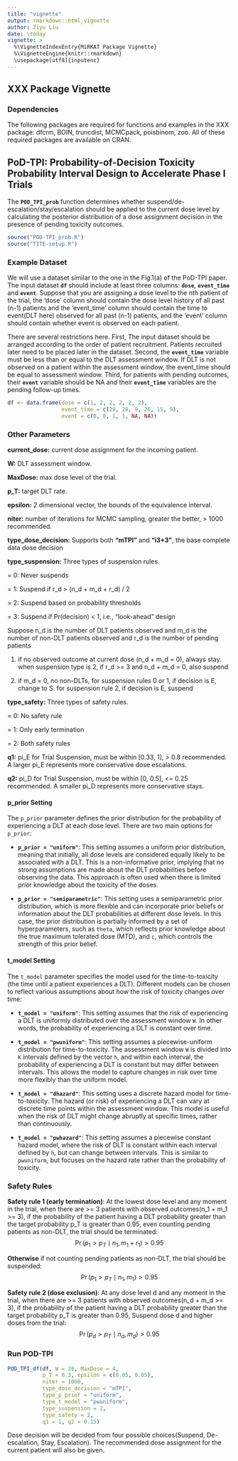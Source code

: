 ```yaml
---
title: "vignette"
output: rmarkdown::html_vignette
author: Ziyu Liu
date: \today
vignette: > 
  %\VignetteIndexEntry{MiRKAT Package Vignette} 
  %\VignetteEngine{knitr::rmarkdown} 
  \usepackage[utf8]{inputenc}
---
```


## XXX Package Vignette


### Dependencies
The following packages are required for functions and examples in the XXX package: dfcrm, BOIN, truncdist,  MCMCpack, poisbinom, zoo. All of these required packages are available on CRAN.



## PoD-TPI: Probability-of-Decision Toxicity Probability Interval Design to Accelerate Phase I Trials
The **`POD_TPI_prob`** function determines whether suspend/de-escalation/stay/escalation should be applied to the current dose level by calculating the posterior distribution of a dose assignment decision in the presence of pending toxicity outcomes.

```r
source("POD-TPI_prob.R")
source("TITE-setup.R")
```


### Example Dataset 
We will use a dataset similar to the one in the Fig.1(a) of the PoD-TPI paper. The input dataset **`df`** should include at least three columns: **`dose`**, **`event_time`** and **`event`**. Suppose that you are assigning a dose level to the nth patient of the trial, the 'dose' column should contain the dose level history of all past (n-1) patients and the 'event_time' column should contain the time to event(DLT here) observed for all past (n-1) patients, and the 'event' column should contain whether event is observed on each patient.

There are several restrictions here. First, The input dataset should be arranged according to the order of patient recruitment. Patients recruited later need to be placed later in the dataset. Second, the **`event_time`** variable must be less than or equal to the DLT assessment window. If DLT is not observed on a patient within the assessment window, the event_time should be equal to assessment window. Third, for patients with pending outcomes, their **`event`** variable should be NA and their **`event_time`** variables are the pending follow-up times.

```r
df <- data.frame(dose = c(1, 2, 2, 2, 2, 2),
                 event_time = c(28, 28, 9, 26, 15, 9),
                 event = c(0, 0, 1, 1, NA, NA))
```


### Other Parameters
**current_dose:** current dose assignment for the incoming patient.

**W:** DLT assessment window.

**MaxDose:** max dose level of the trial.

**p_T:** target DLT rate.

**epsilon:** 2 dimensional vector, the bounds of the equivalence interval.

**niter:** number of iterations for MCMC sampling, greater the better, > 1000 recommended.

**type_dose_decision:** Supports both **"mTPI"** and **"i3+3"**, the base complete data dose decision


**type_suspension:** Three types of suspension rules.

= 0: Never suspends

= 1: Suspend if r_d > (n_d + m_d + r_d) / 2 

= 2: Suspend based on probability thresholds

= 3: Suspend if Pr(decision) < 1, i.e., "look-ahead" design

Suppose n_d is the number of DLT patients observed and m_d is the number of non-DLT patients observed and r_d is the number of pending patients

(1) if no observed outcome at current dose (n_d + m_d = 0), always stay.
    when suspension type is 2, if r_d >= 3 and n_d + m_d = 0, also suspend
    
(2) if m_d = 0, no non-DLTs, for suspension rules 0 or 1, if decision is E, change to S.
    for suspension rule 2, if decision is E, suspend

**type_safety:** Three types of safety rules.

= 0: No safety rule

= 1: Only early termination

= 2: Both safety rules


**q1:** pi_E for Trial Suspension, must be within [0.33, 1], > 0.8 recommended. A larger pi_E represents more conservative dose escalations.

**q2:** pi_D for Trial Suspension, must be within [0, 0.5], <= 0.25 recommended. A smaller pi_D represents more conservative stays.

#### **p_prior Setting**
The `p_prior` parameter defines the prior distribution for the probability of experiencing a DLT at each dose level. There are two main options for `p_prior`:

- **`p_prior = "uniform"`**: This setting assumes a uniform prior distribution, meaning that initially, all dose levels are considered equally likely to be associated with a DLT. This is a non-informative prior, implying that no strong assumptions are made about the DLT probabilities before observing the data. This approach is often used when there is limited prior knowledge about the toxicity of the doses.

- **`p_prior = "semiparametric"`**: This setting uses a semiparametric prior distribution, which is more flexible and can incorporate prior beliefs or information about the DLT probabilities at different dose levels. In this case, the prior distribution is partially informed by a set of hyperparameters, such as `theta`, which reflects prior knowledge about the true maximum tolerated dose (MTD), and `c`, which controls the strength of this prior belief.

#### **t_model Setting**
The `t_model` parameter specifies the model used for the time-to-toxicity (the time until a patient experiences a DLT). Different models can be chosen to reflect various assumptions about how the risk of toxicity changes over time:

- **`t_model = "uniform"`**: This setting assumes that the risk of experiencing a DLT is uniformly distributed over the assessment window `W`. In other words, the probability of experiencing a DLT is constant over time.

- **`t_model = "pwuniform"`**: This setting assumes a piecewise-uniform distribution for time-to-toxicity. The assessment window `W` is divided into `K` intervals defined by the vector `h`, and within each interval, the probability of experiencing a DLT is constant but may differ between intervals. This allows the model to capture changes in risk over time more flexibly than the uniform model.

- **`t_model = "dhazard"`**: This setting uses a discrete hazard model for time-to-toxicity. The hazard (or risk) of experiencing a DLT can vary at discrete time points within the assessment window. This model is useful when the risk of DLT might change abruptly at specific times, rather than continuously.

- **`t_model = "pwhazard"`**: This setting assumes a piecewise constant hazard model, where the risk of DLT is constant within each interval defined by `h`, but can change between intervals. This is similar to `pwuniform`, but focuses on the hazard rate rather than the probability of toxicity.


### Safety Rules
**Safety rule 1 (early termination)**: At the lowest dose level and any moment in the trial, when there are >= 3 patients with observed outcomes(n_1 + m_1 >= 3), if the probability of the patient having a DLT probability greater than the target probability p_T is greater than 0.95, even counting pending patients as non-DLT, the trial should be terminated: $$\Pr(p_1 > p_T \mid n_1, m_1+r_1) > 0.95$$ 

**Otherwise** if not counting pending patients as non-DLT, the trial should be suspended: $$\Pr(p_1 > p_T \mid n_1, m_1) > 0.95$$

**Safety rule 2 (dose exclusion)**: At any dose level d and any moment in the trial, when there are >= 3 patients with observed outcomes(n_d + m_d >= 3), if the probability of the patient having a DLT probability greater than the target probability p_T is greater than 0.95, Suspend dose d and higher doses from the trial: $$\Pr(p_d > p_T \mid n_d, m_d) > 0.95$$

### Run POD-TPI
```r
POD_TPI_df(df, W = 28, MaxDose = 4,
           p_T = 0.3, epsilon = c(0.05, 0.05), 
           niter = 1000,
           type_dose_decision = "mTPI",
           type_p_prior = "uniform",
           type_t_model = "pwuniform",
           type_suspension = 2,
           type_safety = 2,
           q1 = 1, q2 = 0.15)
```

Dose decision will be decided from four possible choices(Suspend, De-escalation, Stay, Escalation). The recommended dose assignment for the current patient will also be given.